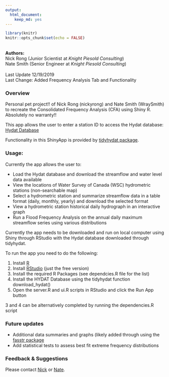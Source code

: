 ```yaml
---
output: 
  html_document: 
    keep_md: yes
---
```


```r
library(knitr)
knitr::opts_chunk$set(echo = FALSE)
```
<br/>
**Authors:** <br/>
Nick Rong (Junior Scientist at *Knight Piesold Consulting*) <br/>
Nate Smith (Senior Engineer at *Knight Piesold Consulting*) <br/><br/>
Last Update 12/19/2019 <br/>
Last Change: Added Frequency Analysis Tab and Functionality <br/>

### Overview
Personal pet project!! of Nick Rong (nickyrong) and Nate Smith (WraySmith) to recreate the Consolidated Frequency Analysis (CFA) using Shiny R. Absolutely no warranty!!

This app allows the user to enter a station ID to access the Hydat database:
[Hydat Database](https://www.canada.ca/en/environment-climate-change/services/water-overview/quantity/monitoring/survey/data-products-services/national-archive-hydat.html)
<br/>

Functionality in this ShinyApp is provided by [tidyhydat package](https://github.com/ropensci/tidyhydat). 
<br/>


### Usage:
Currently the app allows the user to:

- Load the Hydat database and download the streamflow and water level data available 
- View the locations of Water Survey of Canada (WSC) hydrometric stations (non-searchable map)  
- Select a hydrometric station and summarize streamflow data in a table format (daily, monthly, yearly) and download the selected format  
- View a hydrometric station historical daily hydrograph in an interactive graph  
- Run a Flood Frequency Analysis on the annual daily maximum streamflow series using various distributions  

Currently the app needs to be downloaded and run on local computer using Shiny through RStudio with the Hydat database downloaded through tidyhydat.
<br/>

To run the app you need to do the following:

1) Install [R](https://cran.r-project.org/)
2) Install [RStudio](https://rstudio.com/products/rstudio/download/) (just the free version)
3) Install the required R Packages (see dependcies.R file for the list)
4) Install the HYDAT Database using the tidyhydat function download_hydat()
5) Open the server.R and ui.R scripts in RStudio and click the Run App button

3 and 4 can be alternatively completed by running the dependencies.R script
<br/>

### Future updates

- Additional data summaries and graphs (likely added through using the [fasstr package](https://github.com/bcgov/fasstr) 
- Add statistical tests to assess best fit extreme frequency distributions  

### Feedback & Suggestions

Please contact [Nick](https://github.com/nickyrong) or [Nate](https://github.com/WraySmith).
<br/>
